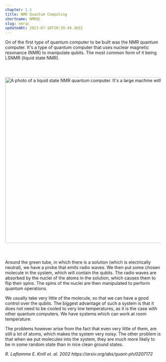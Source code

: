 ```yaml
---
chapter: 1.1
title: NMR Quantum Computing
shortname: NMRQC
slug: nmrqc
updatedAt: 2023-07-18T20:39:49.365Z
---
```


On of the first type of quantum computer to be built was the NMR quantum computer. It's a type of quantum computer that uses nuclear magnetic resonance (NMR) to manipulate qubits. The most common form of it being LSNMR (liquid state NMR).

<div style="display:flex">
  <img src="https://ar5iv.labs.arxiv.org/html/quant-ph/0207172/assets/x2.png" loading="lazy" style="margin: 40px 0;" alt="A photo of a liquid state NMR quantum computer. It's a large machine with many tubes and wires." width="1708" height="536" cite="1" />
</div>

Around the green tube, in which there is a solution (which is electrically neutral), we have a probe that emits radio waves. We then put some chosen molecule in the system, which will contain the qubits. The radio waves are absorbed by the nuclei of the atoms in the solution, which causes them to flip their spins. The spins of the nuclei are then manipulated to perform quantum operations.

We usually take very little of the molecule, so that we can have a good control over the qubits. The biggest advantage of such a system is that it does not need to be cooled to very low temperatures, as it is the case with other quantum computers. We have systems which can work at room temperature.

The problems however arise from the fact that even very little of them, are still a lot of atoms, which makes the system very noisy. The other problem is that when we put molecules into the system, they are much more likely to be in some random state than in nice clean ground states.


<cite id="1">
  <title>Introduction to NMR Quantum Information Processing</title>
  <author>
    <name>R. Laflamme</name>
    <name>E. Knill</name>
    <name>et. al.</name>
  </author>
  <year>2002</year>
  <url>https://arxiv.org/abs/quant-ph/0207172</url>
</cite>